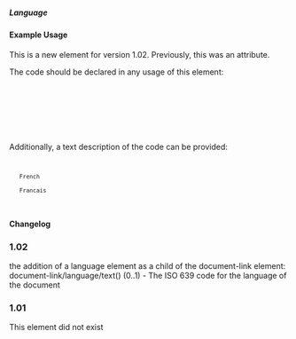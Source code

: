 ===== Language ===== 
{{for revison 1.02}}

==== Example Usage ====

This is a new element for version 1.02.  Previously, this was an attribute.

The code should be declared in any usage of this element:

<code xml>
    <language code="en" />
    <language code="fr" />
</code>

Additionally, a text description of the code can be provided:

<code xml>
    <language code="fr" xml:lang="en">French</language>
    <language code="fr" xml:lang="fr">Francais</language>
</code>

==== Changelog ====
===1.02===
the addition of a language element as a child of the document-link element: document-link/language/text() (0..1) - The ISO 639 code for the language of the document
===1.01===
This element did not exist